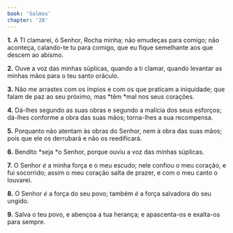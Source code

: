 ```yaml
---
book: 'Salmos'
chapter: '28'
---
```


**1.** A TI clamarei, ó Senhor, Rocha minha; não emudeças para comigo; não aconteça, calando-te tu para comigo, que eu fique semelhante aos que descem ao abismo.

**2.** Ouve a voz das minhas súplicas, quando a ti clamar, quando levantar as minhas mãos para o teu santo oráculo.

**3.** Não me arrastes com os ímpios e com os que praticam a iniquidade; que falam de paz ao seu próximo, mas *têm *mal nos seus corações.

**4.** Dá-lhes segundo as suas obras e segundo a malícia dos seus esforços; dá-lhes conforme a obra das suas mãos; torna-lhes a sua recompensa.

**5.** Porquanto não atentam às obras do Senhor, nem à obra das suas mãos; pois que ele os derrubará e não os reedificará.

**6.** Bendito *seja *o Senhor, porque ouviu a voz das minhas súplicas.

**7.** O Senhor *é* a minha força e o meu escudo; nele confiou o meu coração, e fui socorrido; assim o meu coração salta de prazer, e com o meu canto o louvarei.

**8.** O Senhor *é* a força do seu povo; também *é* a força salvadora do seu ungido.

**9.** Salva o teu povo, e abençoa a tua herança; e apascenta-os e exalta-os para sempre.